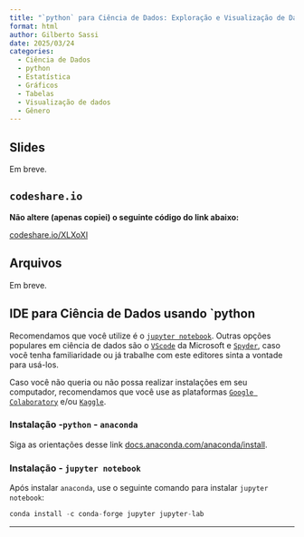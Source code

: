 ```yaml
---
title: "`python` para Ciência de Dados: Exploração e Visualização de Dados"
format: html
author: Gilberto Sassi
date: 2025/03/24
categories:
  - Ciência de Dados
  - python
  - Estatística
  - Gráficos
  - Tabelas
  - Visualização de dados
  - Gênero
---
```


## Slides

Em breve.

## `codeshare.io`

**Não altere (apenas copiei) o seguinte código do link abaixo:**

[codeshare.io/XLXoXl](https://codeshare.io/XLXoXl){target="_blank"}

## Arquivos

Em breve.


## IDE para Ciência de Dados usando `python

Recomendamos que você utilize é o [`jupyter notebook`](https://jupyter.org/install){target="_blank"}. Outras opções populares em ciência de dados são o [`VScode`](https://code.visualstudio.com/Download){target="_blank"} da Microsoft e [`Spyder`](https://www.spyder-ide.org/download/){target="_blank"}, caso você tenha familiaridade ou já trabalhe com este editores sinta a vontade para usá-los.

Caso você não queria ou não possa realizar instalações em seu computador, recomendamos que você use as plataformas [`Google Colaboratory`](https://colab.research.google.com/){target="_blank"} e/ou [`Kaggle`](https://www.kaggle.com/){target="_blank"}. 

### Instalação -`python` - `anaconda`

Siga as orientações desse link [docs.anaconda.com/anaconda/install](https://docs.anaconda.com/anaconda/install/).

### Instalação - `jupyter notebook`

Após instalar `anaconda`, use o seguinte comando para instalar `jupyter notebook`:

```python
conda install -c conda-forge jupyter jupyter-lab
```

---
